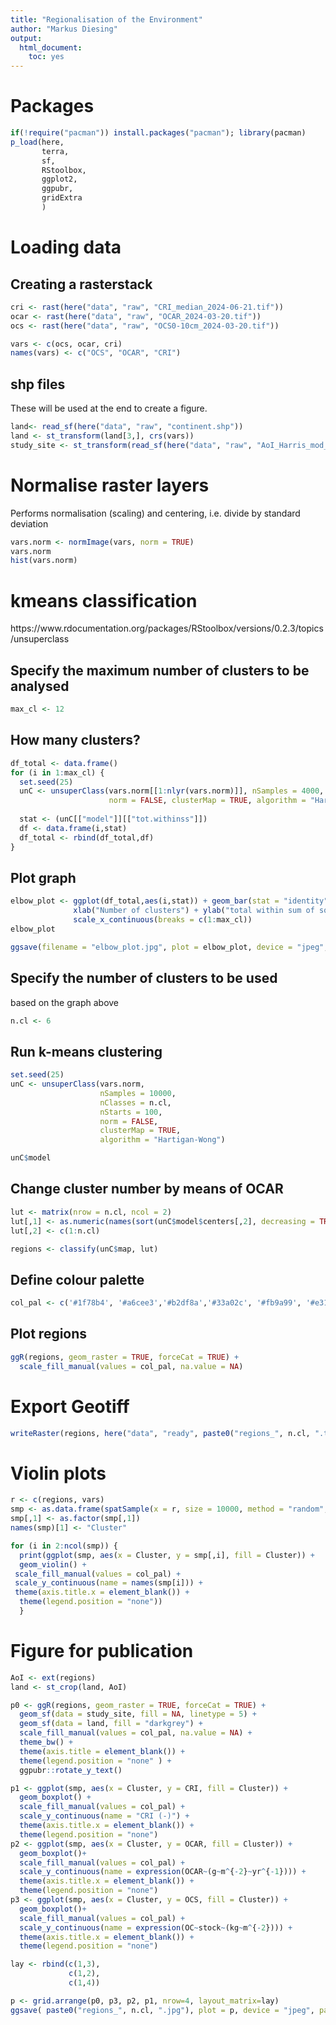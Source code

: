 ```yaml
---
title: "Regionalisation of the Environment"
author: "Markus Diesing"
output: 
  html_document: 
    toc: yes
---
```


# Packages

```r
if(!require("pacman")) install.packages("pacman"); library(pacman)
p_load(here,
       terra,
       sf,
       RStoolbox,
       ggplot2,
       ggpubr,
       gridExtra
       )
```


# Loading data

## Creating a rasterstack

```r
cri <- rast(here("data", "raw", "CRI_median_2024-06-21.tif"))
ocar <- rast(here("data", "raw", "OCAR_2024-03-20.tif"))
ocs <- rast(here("data", "raw", "OCS0-10cm_2024-03-20.tif"))

vars <- c(ocs, ocar, cri)
names(vars) <- c("OCS", "OCAR", "CRI")
```


## shp files 

These will be used at the end to create a figure.

```r
land<- read_sf(here("data", "raw", "continent.shp"))
land <- st_transform(land[3,], crs(vars))
study_site <- st_transform(read_sf(here("data", "raw", "AoI_Harris_mod_dissolve.shp")), crs(vars))
```



# Normalise raster layers

Performs normalisation (scaling) and centering, i.e. divide by standard deviation

```r
vars.norm <- normImage(vars, norm = TRUE)
vars.norm
hist(vars.norm)
```


# kmeans classification 

https://www.rdocumentation.org/packages/RStoolbox/versions/0.2.3/topics/unsuperclass

## Specify the maximum number of clusters to be analysed

```r
max_cl <- 12
```

## How many clusters?

```r
df_total <- data.frame()
for (i in 1:max_cl) {
  set.seed(25)
  unC <- unsuperClass(vars.norm[[1:nlyr(vars.norm)]], nSamples = 4000, nClasses = i, nStarts = 100, 
                      norm = FALSE, clusterMap = TRUE, algorithm = "Hartigan-Wong")
  
  stat <- (unC[["model"]][["tot.withinss"]])
  df <- data.frame(i,stat)
  df_total <- rbind(df_total,df)
}
```

## Plot graph

```r
elbow_plot <- ggplot(df_total,aes(i,stat)) + geom_bar(stat = "identity") +
              xlab("Number of clusters") + ylab("total within sum of squares ") +
              scale_x_continuous(breaks = c(1:max_cl))
elbow_plot

ggsave(filename = "elbow_plot.jpg", plot = elbow_plot, device = "jpeg", path = here("figures"), height = 10, width = 15, units = "cm", dpi = 500)
```

## Specify the number of clusters to be used

based on the graph above

```r
n.cl <- 6
```

## Run k-means clustering

```r
set.seed(25)
unC <- unsuperClass(vars.norm, 
                    nSamples = 10000, 
                    nClasses = n.cl, 
                    nStarts = 100, 
                    norm = FALSE, 
                    clusterMap = TRUE, 
                    algorithm = "Hartigan-Wong")

unC$model
```


## Change cluster number by means of OCAR

```r
lut <- matrix(nrow = n.cl, ncol = 2)
lut[,1] <- as.numeric(names(sort(unC$model$centers[,2], decreasing = TRUE)))
lut[,2] <- c(1:n.cl)

regions <- classify(unC$map, lut)
```


## Define colour palette

```r
col_pal <- c('#1f78b4', '#a6cee3','#b2df8a','#33a02c', '#fb9a99', '#e31a1c', '#fdbf6f', '#ff7f00', '#cab2d6', '#6a3d9a', '#ffff99', '#b15928')
```


## Plot regions

```r
ggR(regions, geom_raster = TRUE, forceCat = TRUE) +
  scale_fill_manual(values = col_pal, na.value = NA)
```


# Export Geotiff

```r
writeRaster(regions, here("data", "ready", paste0("regions_", n.cl, ".tif")), overwrite = TRUE)
```

# Violin plots

```r
r <- c(regions, vars)
smp <- as.data.frame(spatSample(x = r, size = 10000, method = "random", na.rm = TRUE))
smp[,1] <- as.factor(smp[,1])
names(smp)[1] <- "Cluster"

for (i in 2:ncol(smp)) {
  print(ggplot(smp, aes(x = Cluster, y = smp[,i], fill = Cluster)) +
  geom_violin() +
 scale_fill_manual(values = col_pal) +
 scale_y_continuous(name = names(smp[i])) +
 theme(axis.title.x = element_blank()) +
  theme(legend.position = "none"))
  }
```

# Figure for publication

```r
AoI <- ext(regions)
land <- st_crop(land, AoI)

p0 <- ggR(regions, geom_raster = TRUE, forceCat = TRUE) + 
  geom_sf(data = study_site, fill = NA, linetype = 5) +
  geom_sf(data = land, fill = "darkgrey") +
  scale_fill_manual(values = col_pal, na.value = NA) +
  theme_bw() +
  theme(axis.title = element_blank()) +
  theme(legend.position = "none" ) + 
  ggpubr::rotate_y_text()

p1 <- ggplot(smp, aes(x = Cluster, y = CRI, fill = Cluster)) +
  geom_boxplot() +
  scale_fill_manual(values = col_pal) +
  scale_y_continuous(name = "CRI (-)") +
  theme(axis.title.x = element_blank()) +
  theme(legend.position = "none")
p2 <- ggplot(smp, aes(x = Cluster, y = OCAR, fill = Cluster)) +
  geom_boxplot()+
  scale_fill_manual(values = col_pal) +
  scale_y_continuous(name = expression(OCAR~(g~m^{-2}~yr^{-1}))) +
  theme(axis.title.x = element_blank()) +
  theme(legend.position = "none")
p3 <- ggplot(smp, aes(x = Cluster, y = OCS, fill = Cluster)) +
  geom_boxplot()+
  scale_fill_manual(values = col_pal) +
  scale_y_continuous(name = expression(OC~stock~(kg~m^{-2}))) +
  theme(axis.title.x = element_blank()) +
  theme(legend.position = "none")

lay <- rbind(c(1,3),
             c(1,2),
             c(1,4))

p <- grid.arrange(p0, p3, p2, p1, nrow=4, layout_matrix=lay)
ggsave( paste0("regions_", n.cl, ".jpg"), plot = p, device = "jpeg", path = here("figures"), height = 20, width = 20, units = "cm", dpi = 500, type ="cairo")
```
